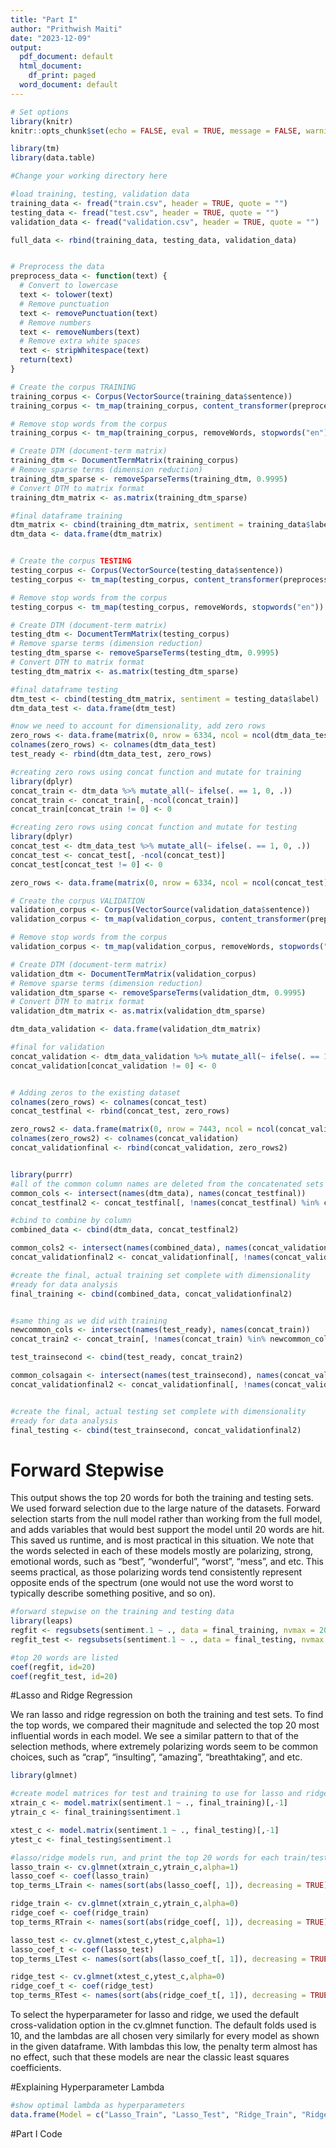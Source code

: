 ```yaml
---
title: "Part I"
author: "Prithwish Maiti"
date: "2023-12-09"
output:
  pdf_document: default
  html_document:
    df_print: paged
  word_document: default
---
```


\newpage
```r
# Set options
library(knitr)
knitr::opts_chunk$set(echo = FALSE, eval = TRUE, message = FALSE, warning = FALSE, tidy.opts = list(width.cutoff = 70), tidy = TRUE)
```

```r
library(tm)
library(data.table)

#Change your working directory here

#load training, testing, validation data
training_data <- fread("train.csv", header = TRUE, quote = "")
testing_data <- fread("test.csv", header = TRUE, quote = "")
validation_data <- fread("validation.csv", header = TRUE, quote = "")

full_data <- rbind(training_data, testing_data, validation_data)


# Preprocess the data
preprocess_data <- function(text) {
  # Convert to lowercase
  text <- tolower(text)
  # Remove punctuation
  text <- removePunctuation(text)
  # Remove numbers
  text <- removeNumbers(text)
  # Remove extra white spaces
  text <- stripWhitespace(text)
  return(text)
}

# Create the corpus TRAINING
training_corpus <- Corpus(VectorSource(training_data$sentence))
training_corpus <- tm_map(training_corpus, content_transformer(preprocess_data))

# Remove stop words from the corpus
training_corpus <- tm_map(training_corpus, removeWords, stopwords("en"))

# Create DTM (document-term matrix)
training_dtm <- DocumentTermMatrix(training_corpus)
# Remove sparse terms (dimension reduction)
training_dtm_sparse <- removeSparseTerms(training_dtm, 0.9995)
# Convert DTM to matrix format
training_dtm_matrix <- as.matrix(training_dtm_sparse)

#final dataframe training
dtm_matrix <- cbind(training_dtm_matrix, sentiment = training_data$label)
dtm_data <- data.frame(dtm_matrix)


# Create the corpus TESTING
testing_corpus <- Corpus(VectorSource(testing_data$sentence))
testing_corpus <- tm_map(testing_corpus, content_transformer(preprocess_data))

# Remove stop words from the corpus
testing_corpus <- tm_map(testing_corpus, removeWords, stopwords("en"))

# Create DTM (document-term matrix)
testing_dtm <- DocumentTermMatrix(testing_corpus)
# Remove sparse terms (dimension reduction)
testing_dtm_sparse <- removeSparseTerms(testing_dtm, 0.9995)
# Convert DTM to matrix format
testing_dtm_matrix <- as.matrix(testing_dtm_sparse)

#final dataframe testing
dtm_test <- cbind(testing_dtm_matrix, sentiment = testing_data$label)
dtm_data_test <- data.frame(dtm_test)

#now we need to account for dimensionality, add zero rows
zero_rows <- data.frame(matrix(0, nrow = 6334, ncol = ncol(dtm_data_test)))
colnames(zero_rows) <- colnames(dtm_data_test)
test_ready <- rbind(dtm_data_test, zero_rows)

#creating zero rows using concat function and mutate for training
library(dplyr)
concat_train <- dtm_data %>% mutate_all(~ ifelse(. == 1, 0, .))
concat_train <- concat_train[, -ncol(concat_train)]
concat_train[concat_train != 0] <- 0

#creating zero rows using concat function and mutate for testing
library(dplyr)
concat_test <- dtm_data_test %>% mutate_all(~ ifelse(. == 1, 0, .))
concat_test <- concat_test[, -ncol(concat_test)]
concat_test[concat_test != 0] <- 0

zero_rows <- data.frame(matrix(0, nrow = 6334, ncol = ncol(concat_test)))

# Create the corpus VALIDATION
validation_corpus <- Corpus(VectorSource(validation_data$sentence))
validation_corpus <- tm_map(validation_corpus, content_transformer(preprocess_data))

# Remove stop words from the corpus
validation_corpus <- tm_map(validation_corpus, removeWords, stopwords("en"))

# Create DTM (document-term matrix)
validation_dtm <- DocumentTermMatrix(validation_corpus)
# Remove sparse terms (dimension reduction)
validation_dtm_sparse <- removeSparseTerms(validation_dtm, 0.9995)
# Convert DTM to matrix format
validation_dtm_matrix <- as.matrix(validation_dtm_sparse)

dtm_data_validation <- data.frame(validation_dtm_matrix)

#final for validation
concat_validation <- dtm_data_validation %>% mutate_all(~ ifelse(. == 1, 0, .))
concat_validation[concat_validation != 0] <- 0


# Adding zeros to the existing dataset
colnames(zero_rows) <- colnames(concat_test)
concat_testfinal <- rbind(concat_test, zero_rows)

zero_rows2 <- data.frame(matrix(0, nrow = 7443, ncol = ncol(concat_validation)))
colnames(zero_rows2) <- colnames(concat_validation)
concat_validationfinal <- rbind(concat_validation, zero_rows2)


library(purrr)
#all of the common column names are deleted from the concatenated sets
common_cols <- intersect(names(dtm_data), names(concat_testfinal))
concat_testfinal2 <- concat_testfinal[, !names(concat_testfinal) %in% common_cols]

#cbind to combine by column
combined_data <- cbind(dtm_data, concat_testfinal2)

common_cols2 <- intersect(names(combined_data), names(concat_validationfinal))
concat_validationfinal2 <- concat_validationfinal[, !names(concat_validationfinal) %in% common_cols2]

#create the final, actual training set complete with dimensionality
#ready for data analysis
final_training <- cbind(combined_data, concat_validationfinal2)


#same thing as we did with training
newcommon_cols <- intersect(names(test_ready), names(concat_train))
concat_train2 <- concat_train[, !names(concat_train) %in% newcommon_cols]

test_trainsecond <- cbind(test_ready, concat_train2)

common_colsagain <- intersect(names(test_trainsecond), names(concat_validationfinal))
concat_validationfinal2 <- concat_validationfinal[, !names(concat_validationfinal) %in% common_colsagain]


#create the final, actual testing set complete with dimensionality
#ready for data analysis
final_testing <- cbind(test_trainsecond, concat_validationfinal2)


```

# Forward Stepwise
This output shows the top 20 words for both the training and testing sets. We used forward selection due to the large nature of the datasets. Forward selection starts from the null model rather than working from the full model, and adds variables that would best support the model until 20 words are hit. This saved us runtime, and is most practical in this situation. We note that the words selected in each of these models mostly are polarizing, strong, emotional words, such as "best", "wonderful", "worst", "mess", and etc. This seems practical, as those polarizing words tend consistently represent opposite ends of the spectrum (one would not use the word worst to typically describe something positive, and so on).

```r
#forward stepwise on the training and testing data
library(leaps)
regfit <- regsubsets(sentiment.1 ~ ., data = final_training, nvmax = 20, method = "forward")
regfit_test <- regsubsets(sentiment.1 ~ ., data = final_testing, nvmax = 20, method = "forward")

#top 20 words are listed
coef(regfit, id=20)
coef(regfit_test, id=20)
```


#Lasso and Ridge Regression 

We ran lasso and ridge regression on both the training and test sets. To find the top words, we compared their magnitude and selected the top 20 most influential words in each model. We see a similar pattern to that of the selection methods, where extremely polarizing words seem to be common choices, such as "crap", "insulting", "amazing", "breathtaking", and etc.

```r
library(glmnet)

#create model matrices for test and training to use for lasso and ridge regression
xtrain_c <- model.matrix(sentiment.1 ~ ., final_training)[,-1]
ytrain_c <- final_training$sentiment.1

xtest_c <- model.matrix(sentiment.1 ~ ., final_testing)[,-1]
ytest_c <- final_testing$sentiment.1

#lasso/ridge models run, and print the top 20 words for each train/test set
lasso_train <- cv.glmnet(xtrain_c,ytrain_c,alpha=1)
lasso_coef <- coef(lasso_train)
top_terms_LTrain <- names(sort(abs(lasso_coef[, 1]), decreasing = TRUE)[1:20]);top_terms_LTrain

ridge_train <- cv.glmnet(xtrain_c,ytrain_c,alpha=0)
ridge_coef <- coef(ridge_train)
top_terms_RTrain <- names(sort(abs(ridge_coef[, 1]), decreasing = TRUE)[1:20]);top_terms_RTrain

lasso_test <- cv.glmnet(xtest_c,ytest_c,alpha=1)
lasso_coef_t <- coef(lasso_test)
top_terms_LTest <- names(sort(abs(lasso_coef_t[, 1]), decreasing = TRUE)[1:20]);top_terms_LTest

ridge_test <- cv.glmnet(xtest_c,ytest_c,alpha=0)
ridge_coef_t <- coef(ridge_test)
top_terms_RTest <- names(sort(abs(ridge_coef_t[, 1]), decreasing = TRUE)[1:20]);top_terms_RTest
```

To select the hyperparameter for lasso and ridge, we used the default cross-validation option in the cv.glmnet function. The default folds used is 10, and the lambdas are all chosen very similarly for every model as shown in the given dataframe. With lambdas this low, the penalty term almost has no effect, such that these models are near the classic least squares coefficients.

#Explaining Hyperparameter Lambda
```r
#show optimal lambda as hyperparameters
data.frame(Model = c("Lasso_Train", "Lasso_Test", "Ridge_Train", "Ridge_Test"), Lambda = c(lasso_train$lambda.min, lasso_test$lambda.min, ridge_train$lambda.min, ridge_test$lambda.min))
```


#Part I Code
```r
```
